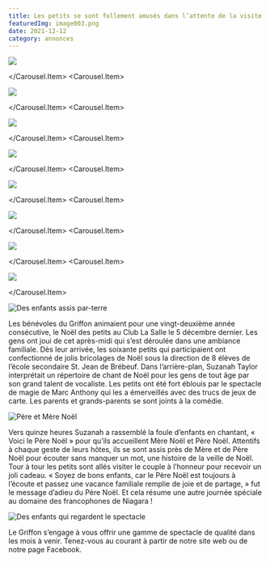 ```yaml
---
title: Les petits se sont follement amusés dans l’attente de la visite du Père Noël !
featuredImg: image003.png
date: 2021-12-12
category: annonces
---
```


<Carousel className="mb-5 bg-dark">
<Carousel.Item>

![](2.jpeg)

</Carousel.Item>
<Carousel.Item>

![](8.jpeg)

</Carousel.Item>
<Carousel.Item>

![](9.jpeg)

</Carousel.Item>
<Carousel.Item>

![](12.jpeg)

</Carousel.Item>
<Carousel.Item>

![](13.jpeg)

</Carousel.Item>
<Carousel.Item>

![](14.jpeg)

</Carousel.Item>
<Carousel.Item>

![](16.jpeg)

</Carousel.Item>
<Carousel.Item>

![](17.jpeg)

</Carousel.Item>
</Carousel>

<div class="post-image float-right">

![Des enfants assis par-terre](image001.png)

</div>

Les bénévoles du Griffon animaient pour une vingt-deuxième année consécutive, le Noël des petits au Club La Salle le 5 décembre dernier. Les gens ont joui de cet après-midi qui s’est déroulée dans une ambiance familiale. Dès leur arrivée, les soixante petits qui participaient ont confectionné de jolis bricolages de Noël sous la direction de 8 élèves de l’école secondaire St. Jean de Brébeuf. Dans l’arrière-plan, Suzanah Taylor interprétait un répertoire de chant de Noël pour les gens de tout âge par son grand talent de vocaliste. Les petits ont été fort éblouis par le spectacle de magie de Marc Anthony qui les a émerveillés avec des trucs de jeux de carte. Les parents et grands-parents se sont joints à la comédie.

<div class="clearfix"></div>

<div class="post-image float-left">

![Père et Mère Noël](image003.png)

</div>

Vers quinze heures Suzanah a rassemblé la foule d’enfants en chantant, « Voici le Père Noël » pour qu’ils accueillent Mère Noël et Père Noël. Attentifs à chaque geste de leurs hôtes, ils se sont assis près de Mère et de Père Noël pour écouter sans manquer un mot, une histoire de la veille de Noël. Tour à tour les petits sont allés visiter le couple à l’honneur pour recevoir un joli cadeau. « Soyez de bons enfants, car le Père Noël est toujours à l’écoute et passez une vacance familiale remplie de joie et de partage, » fut le message d’adieu du Père Noël. Et cela résume une autre journée spéciale au domaine des francophones de Niagara !

<div class="clearfix"></div>

<div class="post-image float-right">

![Des enfants qui regardent le spectacle](image005.png)

</div>

Le Griffon s’engage à vous offrir une gamme de spectacle de qualité dans les mois à venir. Tenez-vous au courant à partir de notre site web ou de notre page Facebook.
